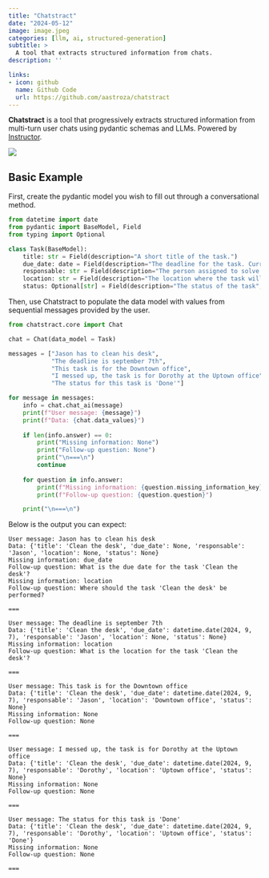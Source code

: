 ```yaml
---
title: "Chatstract"
date: "2024-05-12"
image: image.jpeg
categories: [llm, ai, structured-generation]
subtitle: >
  A tool that extracts structured information from chats.
description: ''

links:
- icon: github
  name: Github Code
  url: https://github.com/aastroza/chatstract
---
```


**Chatstract** is a tool that progressively extracts structured information from multi-turn user chats using pydantic schemas and LLMs. Powered by [Instructor](https://github.com/jxnl/instructor/).

![](image.jpeg)

## Basic Example

First, create the pydantic model you wish to fill out through a conversational method.

```python
from datetime import date
from pydantic import BaseModel, Field
from typing import Optional

class Task(BaseModel):
    title: str = Field(description="A short title of the task.")
    due_date: date = Field(description="The deadline for the task. Current year: 2024")
    responsable: str = Field(description="The person assigned to solve the task")
    location: str = Field(description="The location where the task will be performed")
    status: Optional[str] = Field(description="The status of the task", default=None)
```

Then, use Chatstract to populate the data model with values from sequential messages provided by the user.

```python
from chatstract.core import Chat

chat = Chat(data_model = Task)

messages = ["Jason has to clean his desk",
            "The deadline is september 7th",
            "This task is for the Downtown office",
            "I messed up, the task is for Dorothy at the Uptown office",
            "The status for this task is 'Done'"]

for message in messages:
    info = chat.chat_ai(message)
    print(f"User message: {message}")
    print(f"Data: {chat.data_values}")
    
    if len(info.answer) == 0:
        print("Missing information: None")
        print("Follow-up question: None")
        print("\n===\n")
        continue
    
    for question in info.answer:
        print(f"Missing information: {question.missing_information_key}")
        print(f"Follow-up question: {question.question}")

    print("\n===\n")
```

Below is the output you can expect:

```
User message: Jason has to clean his desk
Data: {'title': 'Clean the desk', 'due_date': None, 'responsable': 'Jason', 'location': None, 'status': None}
Missing information: due_date
Follow-up question: What is the due date for the task 'Clean the desk'?
Missing information: location
Follow-up question: Where should the task 'Clean the desk' be performed?

===

User message: The deadline is september 7th
Data: {'title': 'Clean the desk', 'due_date': datetime.date(2024, 9, 7), 'responsable': 'Jason', 'location': None, 'status': None}
Missing information: location
Follow-up question: What is the location for the task 'Clean the desk'?

===

User message: This task is for the Downtown office
Data: {'title': 'Clean the desk', 'due_date': datetime.date(2024, 9, 7), 'responsable': 'Jason', 'location': 'Downtown office', 'status': None}
Missing information: None
Follow-up question: None

===

User message: I messed up, the task is for Dorothy at the Uptown office
Data: {'title': 'Clean the desk', 'due_date': datetime.date(2024, 9, 7), 'responsable': 'Dorothy', 'location': 'Uptown office', 'status': None}
Missing information: None
Follow-up question: None

===

User message: The status for this task is 'Done'
Data: {'title': 'Clean the desk', 'due_date': datetime.date(2024, 9, 7), 'responsable': 'Dorothy', 'location': 'Uptown office', 'status': 'Done'}
Missing information: None
Follow-up question: None

===
```